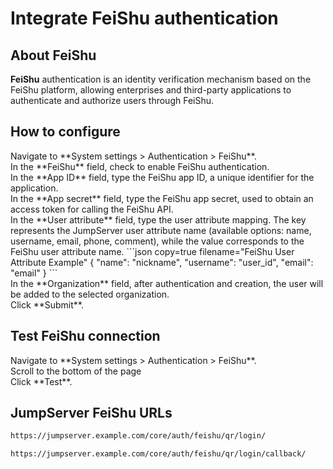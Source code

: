 # Integrate FeiShu authentication <Icon name="xpackTip"/>

## About FeiShu
**FeiShu** authentication is an identity verification mechanism based on the FeiShu platform, allowing enterprises and third-party applications to authenticate and authorize users through FeiShu.

## How to configure
<Steps>

<div>
<Nav name="system-settings" />
</div>

<div>
Navigate to **System settings > Authentication > FeiShu**.
</div>

<div>
In the **FeiShu** field, check to enable FeiShu authentication.
</div>

<div>
In the **App ID** field, type the FeiShu app ID, a unique identifier for the application.
</div>

<div>
In the **App secret** field, type the FeiShu app secret, used to obtain an access token for calling the FeiShu API.
</div>

<div>
In the **User attribute** field, type the user attribute mapping. The key represents the JumpServer user attribute name (available options: name, username, email, phone, comment), while the value corresponds to the FeiShu user attribute name.
```json copy=true filename="FeiShu User Attribute Example"
{
  "name": "nickname",
  "username": "user_id",
  "email": "email"
}
```
</div>

<div>
In the **Organization** field, after authentication and creation, the user will be added to the selected organization.
</div>

<div>
Click **Submit**.
</div>

</Steps>

## Test FeiShu connection
<Steps>
<div>
<Nav name="system-settings" />
</div>

<div>
Navigate to **System settings > Authentication > FeiShu**.
</div>

<div>
Scroll to the bottom of the page
</div>

<div>
Click **Test**.
</div>
</Steps>

## JumpServer FeiShu URLs

```md filename="QR Login URL"
https://jumpserver.example.com/core/auth/feishu/qr/login/
```

```md filename="QR Login Success Callback URL"
https://jumpserver.example.com/core/auth/feishu/qr/login/callback/
```

